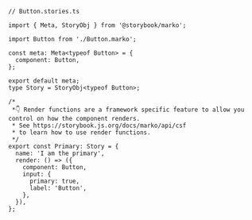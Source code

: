 ```tsx
// Button.stories.ts

import { Meta, StoryObj } from '@storybook/marko';

import Button from './Button.marko';

const meta: Meta<typeof Button> = {
  component: Button,
};

export default meta;
type Story = StoryObj<typeof Button>;

/*
 *👇 Render functions are a framework specific feature to allow you control on how the component renders.
 * See https://storybook.js.org/docs/marko/api/csf
 * to learn how to use render functions.
 */
export const Primary: Story = {
  name: 'I am the primary',
  render: () => ({
    component: Button,
    input: {
      primary: true,
      label: 'Button',
    },
  }),
};
```
